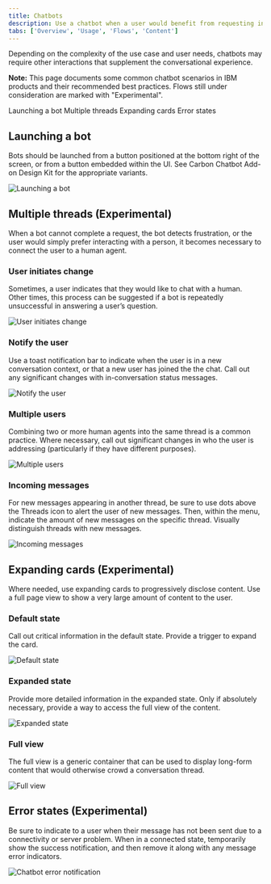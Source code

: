 ```yaml
---
title: Chatbots
description: Use a chatbot when a user would benefit from requesting information on-demand with natural language. They should receive a useful and trustworthy response related to their question or task.
tabs: ['Overview', 'Usage', 'Flows', 'Content']
---
```


<PageDescription>

Depending on the complexity of the use case and user needs, chatbots may require other interactions that supplement the conversational experience.

</PageDescription>

<InlineNotification>

**Note:** This page documents some common chatbot scenarios in IBM products and their recommended best practices. Flows still under consideration are marked with "Experimental".

</InlineNotification>

<AnchorLinks>

<AnchorLink>Launching a bot</AnchorLink>
<AnchorLink>Multiple threads</AnchorLink>
<AnchorLink>Expanding cards</AnchorLink>
<AnchorLink>Error states</AnchorLink>

</AnchorLinks>

## Launching a bot

Bots should be launched from a button positioned at the bottom right of the screen, or from a button embedded within the UI. See Carbon Chatbot Add-on Design Kit for the appropriate variants.

![Launching a bot](images/chatbot-5.png)

## Multiple threads (Experimental)

When a bot cannot complete a request, the bot detects frustration, or the user would simply prefer interacting with a person, it becomes necessary to connect the user to a human agent.

### User initiates change

Sometimes, a user indicates that they would like to chat with a human. Other times, this process can be suggested if a bot is repeatedly unsuccessful in answering a user’s question.

![User initiates change](images/chatbot-12.png)

### Notify the user

Use a toast notification bar to indicate when the user is in a new conversation context, or that a new user has joined the the chat. Call out any significant changes with in-conversation status messages.

![Notify the user](images/chatbot-13.png)

### Multiple users

Combining two or more human agents into the same thread is a common practice. Where necessary, call out significant changes in who the user is addressing (particularly if they have different purposes).

![Multiple users](images/chatbot-14.png)

### Incoming messages

For new messages appearing in another thread, be sure to use dots above the Threads icon to alert the user of new messages. Then, within the menu, indicate the amount of new messages on the specific thread. Visually distinguish threads with new messages.

![Incoming messages](images/chatbot-15.png)

## Expanding cards (Experimental)

Where needed, use expanding cards to progressively disclose content. Use a full page view to show a very large amount of content to the user.

### Default state

Call out critical information in the default state. Provide a trigger to expand the card.

![Default state](images/chatbot-16.png)

### Expanded state

Provide more detailed information in the expanded state. Only if absolutely necessary, provide a way to access the full view of the content.

![Expanded state](images/chatbot-17.png)

### Full view

The full view is a generic container that can be used to display long-form content that would otherwise crowd a conversation thread.

![Full view](images/chatbot-18.png)

## Error states (Experimental)

Be sure to indicate to a user when their message has not been sent due to a connectivity or server problem. When in a connected state, temporarily show the success notification, and then remove it along with any message error indicators.

![Chatbot error notification](images/chatbot-6.png)
